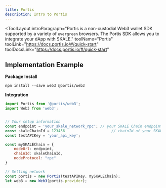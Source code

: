 ```yaml
---
title: Portis
description: Intro to Portis
---
```


<ToolLayout
    introParagraph="Portis is a non-custodial Web3 wallet SDK supported by a variety of `evergreen` browsers. The Portis SDK allows you to integrate your dApp with SKALE."
    toolName="Portis"
    toolLink="https://docs.portis.io/#/quick-start"
    toolDocsLink="https://docs.portis.io/#/quick-start"
>

## Implementation Example

**Package Install**
```shell
npm install --save web3 @portis/web3
```
**Integration**
```javascript
import Portis from '@portis/web3';
import Web3 from 'web3';


// Your setup information
const endpoint = 'your_skale_network_rpc'; // your SKALE Chain endpoint
const skaleChainId = 123456                     // chainId of your SKALE Chain
const testAPIKey = 'your_api_key';

const mySKALEChain = {
    nodeUrl: endpoint,
    chainId: skaleChainId,
    nodeProtocol: "rpc"
}

// Setting network
const portis = new Portis(testAPIKey, mySKALEChain);
let web3 = new Web3(portis.provider);
```

</ToolLayout>